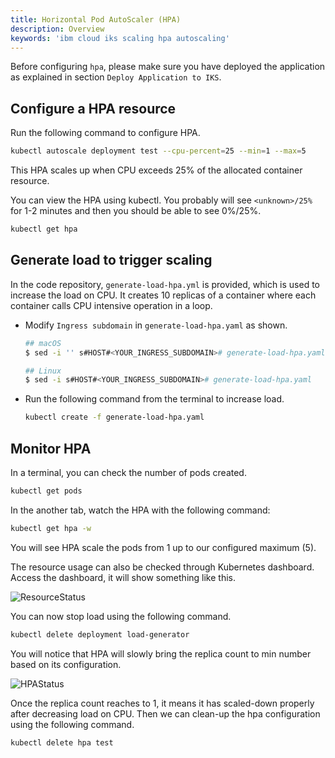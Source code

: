 ```yaml
---
title: Horizontal Pod AutoScaler (HPA)
description: Overview
keywords: 'ibm cloud iks scaling hpa autoscaling'
---
```


Before configuring `hpa`, please make sure you have deployed the application as explained in section `Deploy Application to IKS`.

## Configure a HPA resource

Run the following command to configure HPA.

```bash
kubectl autoscale deployment test --cpu-percent=25 --min=1 --max=5
```

This HPA scales up when CPU exceeds 25% of the allocated container resource.

You can view the HPA using kubectl. You probably will see `<unknown>/25%` for 1-2 minutes and then you should be able to see 0%/25%.

```bash
kubectl get hpa
```

## Generate load to trigger scaling

In the code repository, `generate-load-hpa.yml` is provided, which is used to increase the load on CPU. It creates 10 replicas of a container where each container calls CPU intensive operation in a loop.

- Modify `Ingress subdomain` in `generate-load-hpa.yaml` as shown.
  ```bash
  ## macOS
  $ sed -i '' s#HOST#<YOUR_INGRESS_SUBDOMAIN># generate-load-hpa.yaml

  ## Linux
  $ sed -i s#HOST#<YOUR_INGRESS_SUBDOMAIN># generate-load-hpa.yaml
  ```
- Run the following command from the terminal to increase load.

  ```bash
  kubectl create -f generate-load-hpa.yaml
  ```

## Monitor HPA

In a terminal, you can check the number of pods created.

```bash
kubectl get pods
```

In the another tab, watch the HPA with the following command:

```bash
kubectl get hpa -w
```

You will see HPA scale the pods from 1 up to our configured maximum (5).

The resource usage can also be checked through Kubernetes dashboard. Access the dashboard, it will show something like this.

![ResourceStatus](./images/cpu-mem-usage.png)

You can now stop load using the following command.

```bash
kubectl delete deployment load-generator
```
You will notice that HPA will slowly bring the replica count to min number based on its configuration.

![HPAStatus](./images/kubectl-hpa.png)

Once the replica count reaches to 1, it means it has scaled-down properly after decreasing load on CPU. Then we can clean-up the hpa configuration using the following command.

```bash
kubectl delete hpa test
```